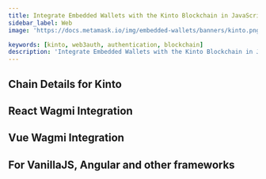 ```yaml
---
title: Integrate Embedded Wallets with the Kinto Blockchain in JavaScript
sidebar_label: Web
image: 'https://docs.metamask.io/img/embedded-wallets/banners/kinto.png'

keywords: [kinto, web3auth, authentication, blockchain]
description: 'Integrate Embedded Wallets with the Kinto Blockchain in JavaScript | Embedded Wallets'
---
```



<SEO
  title="Integrate Embedded Wallets with the Kinto Blockchain in JavaScript"
  description="Integrate Embedded Wallets with the Kinto Blockchain in JavaScript | Embedded Wallets"
  image="https://docs.metamask.io/img/embedded-wallets/banners/kinto.png"
  slug="/embedded-wallets/connect-blockchain/evm/kinto/web"
/>

## Chain Details for Kinto

<ChainDetailsKinto />

## React Wagmi Integration

<ReactWagmiIntegration />

## Vue Wagmi Integration

<VueWagmiIntegration />

## For VanillaJS, Angular and other frameworks

<JsBlockchainMethods />
